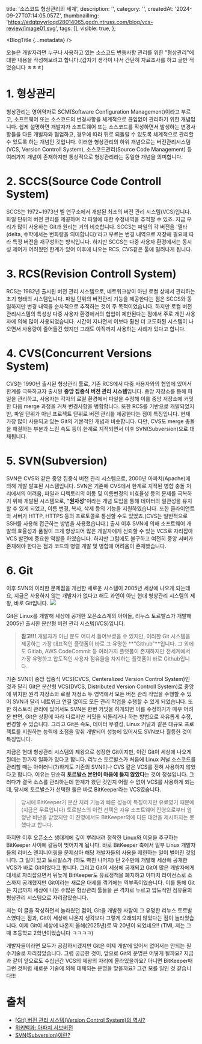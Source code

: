   title: '소스코드 형상관리의 세계',
  description: '',
  category: '',
  createdAt: '2024-09-27T07:14:05.057Z',
  thumbnailImg:
    'https://edqtpvyrloqd28014065.gcdn.ntruss.com/blog/vcs-review/image01.svg',
  tags: [],
  visible: true,
};

<BlogTitle {...metadata} />

오늘은 개발자라면 누구나 사용하고 있는 소스코드 변동사항 관리를 위한 "형상관리"에 대한 내용을 작성해보려고 합니다.(갑자기 생각이 나서 간단히 자료조사를 하고 글만 적었습니다 ㅎㅎㅎ)

# 1. 형상관리

형상관리는 영어약자로 SCM(Software Configuration Management)이라고 부르고, 소프트웨어 또는 소스코드의 변경사항을 체계적으로 끊임없이 관리하기 위한 개념입니다. 쉽게 설명하면 개발자가 소프트웨어 또는 소스코드를 작성하면서 발생하는 변경사항들을 다른 개발자와 협업하고, 경우에 따라 뒤로 되돌릴 수 있도록 체계적으로 관리할 수 있도록 하는 개념인 것입니다.
이러한 형상관리의 하위 개념으로는 버전관리시스템(VCS, Version Controll System), 소스코드관리(Source Code Management) 등 여러가지 개념이 존재하지만 통상적으로 형상관리라는 동일한 개념을 의미합니다.

# 2. SCCS(Source Code Controll System)

SCCS는 1972~1973년 벨 연구소에서 개발된 최초의 버전 관리 시스템(VCS)입니다. 파일 단위의 버전 관리를 제공하며 각 파일에 대한 수정내역을 추적할 수 있죠. 지금 우리가 많이 사용하는 Git과 원리는 거의 비슷합니다. SCCS는 파일의 각 버전을 '델타(delta, 수학에서는 변화량을 의미합니다)'라고 부르는 변경 내역으로 저장해 필요에 따라 특정 버전을 재구성하는 방식입니다. 하지만 SCCS는 다중 사용자 환경에서는 동시성 제어가 어려웠던 한계가 있어 이후에 나오는 RCS, CVS같은 툴에 밀려나게 됩니다.

# 3. RCS(Revision Controll System)

RCS는 1982년 출시된 버전 관리 시스템으로, 네트워크상이 아닌 로컬 상에서 관리하는 초기 형태의 시스템입니다. 파일 단위의 버전관리 기능을 제공한다는 점은 SCCS와 동일하지만 변경 내역을 순차적으로 추적하는 것이 주 목적이었습니다. 하지만 로컬 버전 관리시스템의 특성상 다중 사용자 환경에서의 협업이 제한된다는 점에서 주로 개인 사용자에 의해 많이 사용되었습니다. 시간이 지나면서 이보다 훨씬 더 고도화된 시스템이 나오면서 사용량이 줄어들긴 했지만 그래도 아직까지 사용하는 사례가 있다고 합니다.

# 4. CVS(Concurrent Versions System)

CVS는 1990년 출시된 형상관리 툴로, 기존 RCS에서 다중 사용자와의 협업에 있어서 한계를 극복하고자 출시된 **중앙 집중식 버전 관리 시스템**입니다. 중앙 저장소를 통해 파일을 관리하고, 사용자는 각자의 로컬 환경에서 파일을 수정해 이를 중앙 저장소에 커밋한 다음 merge 과정을 거쳐 변경사항을 병합합니다. 또한 RCS를 기반으로 개발되었지만, 파일 단위가 아닌 프로젝트 단위로 버전 관리를 제공한다는 점이 특징입니다. 현재 가장 많이 사용되고 있는 Git의 기본적인 개념과 비슷합니다.
다만, CVS도 merge 충돌을 해결하는 부분과 느린 속도 등이 한계로 지적되면서 이후 SVN(Subversion)으로 대체됩니다.

# 5. SVN(Subversion)

SVN은 CVS와 같은 중앙 집중식 버전 관리 시스템으로, 2000년 아파치(Apache)에 의해 개발 발표된 시스템입니다. SVN은 기존에 CVS에서 한계로 지적된 병합 충돌 처리에서의 어려움, 파일과 디렉토리의 이동 및 이름변경의 비효율성 등의 문제를 극복하기 위해 개발된 시스템으로, "**원자성**"이라는 개념 도입을 통해 데이터의 일관성을 유지할 수 있게 되었고, 이름 변경, 복사, 삭제 등의 기능을 지원하였습니다. 또한 클라이언트와 서버가 HTTP, HTTPS 등의 프로토콜로 통신할 수도 있었죠.(CVS는 일반적으로 SSH를 사용해 접근하는 방법을 사용했습니다.)
출시 이후 SVN에 의해 소프트웨어 개발의 효율성과 품질이 크게 향상되어 많은 개발자에게 신뢰할 수 있는 VCS로 자리잡아 VCS 발전에 중요한 역할을 하였습니다. 하지만 그럼에도 불구하고 여전히 중앙 서버가 존재해야 한다는 점과 코드의 병렬 개발 및 병합에 어려움이 존재했습니다.

# 6. Git

이후 SVN의 이러한 문제점을 개선한 새로운 시스템이 2005년 세상에 나오게 되는데요, 지금은 사용하지 않는 개발자가 없다고 해도 과언이 아닌 현대 형상관리 시스템의 제왕, 바로 Git입니다.
![](https://edqtpvyrloqd28014065.gcdn.ntruss.com/blog/vcs-review/image01.svg)

Git은 Linux를 개발해 세상에 공개한 오픈소스계의 아이돌, 리누스 토르발스가 개발해 2005년 출시한 분산형 버전 관리 시스템(VCS)입니다.

> **참고!!!**
> 개발자가 아닌 분도 어디서 들어보셨을 수 있지만, 이러한 Git 시스템을 제공하는 가장 대표적인 플랫폼이 바로 그 유명한 **"Github"**입니다.
> 그 외에도 Gitlab, AWS CodeCommit 등 여러가지 플랫폼이 존재하지만 전세계에서 가장 유명하고 압도적인 사용자 점유율을 차지하는 플랫폼이 바로 Github입니다.

기존 SVN이 중앙 집중식 VCS(CVCS, Centeralized Version Control System)인 것과 달리 Git은 분산형 VCS(DVCS, Distributed Version Controll System)로 중앙에 위치한 원격 저장소와 로컬 저정소 두 영역에서 모든 버전 관리 작업을 수행할 수 있어 SVN과 달리 네트워크 연결 없이도 모든 관리 작업을 수행할 수 있게 되었습니다.
또한 히스토리 관리에 있어서도 SVN은 한번 커밋을 하게되면 이를 수정하기가 매우 어려운 반면, Git은 상황에 따라 다르지만 커밋을 되돌리거나 하는 방법으로 자유롭게 수정, 변경할 수 있습니다.
그리고 Git은 속도, 데이터 무결성, Linux 커널과 같은 대규모 프로젝트를 지원하는 능력에 초점을 맞춰 개발되어 성능에 있어서도 SVN보다 월등한 것이 특징입니다.

지금은 현대 형상관리 시스템의 제왕으로 성장한 Git이지만, 이런 Git이 세상에 나오게 된데는 한가지 일화가 있다고 합니다. 리누스 토르발스가 처음에 Linux 커널 소스코드를 관리할 때는 아이러니(?)하게도 기존의 SVN이나 CVS 같은 VCS를 전혀 사용하지 않았다고 합니다. 이유는 단순히 **토르발스 본인이 마음에 들지 않았다**는 것이 정설입니다. 그러다가 결국 소스를 관리하는데 한계가 왔던 것인지 어쩔 수 없이 VCS를 사용하게 되는데, 당시에 토르발스가 선택한 툴은 바로 BitKeeper라는 VCS였습니다.

> 당시에 BitKeeper가 분산 처리 기능과 빠른 성능이 특징이지만 유료였기 때문에(지금은 무료입니다) 토르발스의 이런 선택은 자유 소프트웨어 진영으로부터 엄청난 비난을 받았지만 이 진영에서도 BitKeeper외에 다른 대안을 제시하지는 못했다고 합니다.

하지만 이후 오픈소스 생태계에 깊이 뿌리내려 정착한 Linux와 이윤을 추구하는 BitKeeper 사이에 갈등이 빚어지게 됩니다. 바로 BitKeeper 측에서 일부 Linux 개발자들의 리버스 엔지니어링을 문제삼아 해당 개발자들의 사용을 제한하는 일이 벌어진 것입니다. 그 일이 있고 토르발스가 (하도 빡친 나머지) 단 2주만에 개발해 세상에 공개한 VCS가 바로 Git이었다고 합니다.
그리고 Git이 세상에 공개되고 Git이 많은 개발자에게 대세로 자리잡으면서 뒤늦게 BitKeeper도 유료정책을 폐지하고 아파치 라이선스로 소스까지 공개했지만 Git이라는 새로운 대세를 꺾기에는 역부족이었습니다.
이를 통해 Git은 지금까지 세상에 나온 수많은 형상관리 툴들을 큰 격차로 누르고 압도적인 점유율의 형상관리 시스템으로 자리잡았습니다.

저는 이 글을 작성하면서 놀라웠던 점이, Git을 개발한 사람이 그 유명한 리누스 토르발스였다는 점과, Git이 세상에 나온지 생각보다 그렇게 오래되지 않았다는 점이 놀라웠습니다. 이제 Git이 세상에 나온지 올해(2025년)로 딱 20년이 되었네요!! (TMI, 저는 그 때 초등학교 2학년이었습니다 ㅋㅋㅋㅋ)

개발자들이라면 모두가 공감하시겠지만 Git은 이제 개발에 있어서 없어서는 안되는 필수기술로 자리잡았습니다.
그럼 궁금한 것이, 앞으로 Git의 운명은 어떻게 될까요?
지금과 같이 앞으로도 수십년간 VCS의 제왕의 자리에 올라있을까요? 아니면 BitKeeper때 그런 것처럼 새로운 기술에 의해 대체되는 운명을 맞을까요? 그건 모를 일인 것 같습니다!!!

# 출처

- [[Git] 버전 관리 시스템(Version Control System)의 역사?](https://conceptbug.tistory.com/entry/Git-%EB%B2%84%EC%A0%84-%EA%B4%80%EB%A6%AC-%EC%8B%9C%EC%8A%A4%ED%85%9CVersion-Control-System%EC%9D%98-%EC%97%AD%EC%82%AC)
- [위키백과: 아파치 서브버전](https://ko.wikipedia.org/wiki/%EC%95%84%ED%8C%8C%EC%B9%98_%EC%84%9C%EB%B8%8C%EB%B2%84%EC%A0%84)
- [SVN(Subversion)이란?](https://myyblog.tistory.com/entry/SVNSubversion%EC%9D%B4%EB%9E%80)
